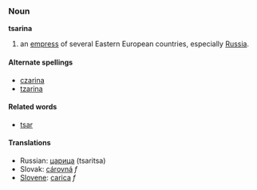===Noun===
'''tsarina'''
# an [[empress]] of several Eastern European countries, especially [[Russia]].

====Alternate spellings====
* [[czarina]]
* [[tzarina]]

====Related words====
* [[tsar]]

====Translations====
*Russian: [[царица]] (tsaritsa)
*Slovak: [[cárovná#Slovak|cárovná]] ''f''
*[[Slovene]]: [[carica]] ''f''